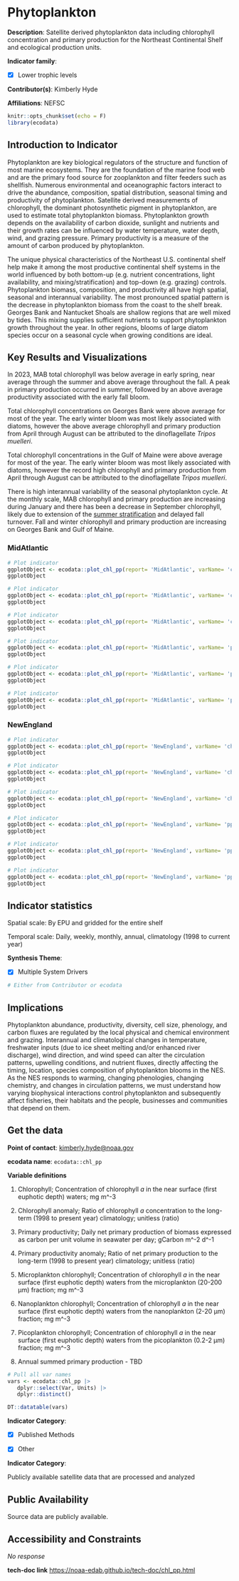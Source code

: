 # Phytoplankton {#chl_pp}

**Description**: Satellite derived phytoplankton data including chlorophyll concentration and primary production for the Northeast Continental Shelf and ecological production units.

**Indicator family**: 

- [X] Lower trophic levels


**Contributor(s)**: Kimberly Hyde

**Affiliations**: NEFSC

```{r echo=FALSE}
knitr::opts_chunk$set(echo = F)
library(ecodata)
```
## Introduction to Indicator
Phytoplankton are key biological regulators of the structure and function of most marine ecosystems. They are the foundation of the marine food web and are the primary food source for zooplankton and filter feeders such as shellfish. Numerous environmental and oceanographic factors interact to drive the abundance, composition, spatial distribution, seasonal timing and productivity of phytoplankton. Satellite derived measurements of chlorophyll, the dominant photosynthetic pigment in phytoplankton, are used to estimate total phytoplankton biomass. Phytoplankton growth depends on the availability of carbon dioxide, sunlight and nutrients and their growth rates can be influenced by water temperature, water depth, wind, and grazing pressure.  Primary productivity is a measure of the amount of carbon produced by phytoplankton. 

The unique physical characteristics of the Northeast U.S. continental shelf help make it among the most productive continental shelf systems in the world influenced by both bottom-up (e.g. nutrient concentrations, light availability, and mixing/stratification) and top-down (e.g. grazing) controls. Phytoplankton biomass, composition, and productivity all have high spatial, seasonal and interannual variability. The most pronounced spatial pattern is the decrease in phytoplankton biomass from the coast to the shelf break. Georges Bank and Nantucket Shoals are shallow regions that are well mixed by tides. This mixing supplies sufficient nutrients to support phytoplankton growth throughout the year. In other regions, blooms of large diatom species occur on a seasonal cycle when growing conditions are ideal.

## Key Results and Visualizations
In 2023, MAB total chlorophyll was below average in early spring, near average through the summer and above average throughout the fall. A peak in primary production occurred in summer, followed by an above average productivity associated with the early fall bloom.

Total chlorophyll concentrations on Georges Bank were above average for most of the year. The early winter bloom was most likely associated with diatoms, however the above average chlorophyll and primary production from April through August can be attributed to the dinoflagellate _Tripos muelleri_. 

Total chlorophyll concentrations in the Gulf of Maine were above average for most of the year. The early winter bloom was most likely associated with diatoms, however the record high chlorophyll and primary production from April through August can be attributed to the dinoflagellate _Tripos muelleri_. 

There is high interannual variability of the seasonal phytoplankton cycle.  At the monthly scale, MAB chlorophyll and primary production are increasing during January and there has been a decrease in September chlorophyll, likely due to extension of the [summer stratification](https://noaa-edab.github.io/catalog/transition-dates.html) and delayed fall turnover. Fall and winter chlorophyll and primary production are increasing on Georges Bank and Gulf of Maine.

### MidAtlantic

```{r plot_chl_ppMidAtlanticchlweekly}
# Plot indicator
ggplotObject <- ecodata::plot_chl_pp(report= 'MidAtlantic', varName= 'chl' ,plottype= 'weekly')
ggplotObject
```

```{r plot_chl_ppMidAtlanticchlmonthly}
# Plot indicator
ggplotObject <- ecodata::plot_chl_pp(report= 'MidAtlantic', varName= 'chl' ,plottype= 'monthly')
ggplotObject
```

```{r plot_chl_ppMidAtlanticchlanomaly}
# Plot indicator
ggplotObject <- ecodata::plot_chl_pp(report= 'MidAtlantic', varName= 'chl' ,plottype= 'anomaly')
ggplotObject
```

```{r plot_chl_ppMidAtlanticppweekly}
# Plot indicator
ggplotObject <- ecodata::plot_chl_pp(report= 'MidAtlantic', varName= 'pp' ,plottype= 'weekly')
ggplotObject
```

```{r plot_chl_ppMidAtlanticppmonthly}
# Plot indicator
ggplotObject <- ecodata::plot_chl_pp(report= 'MidAtlantic', varName= 'pp' ,plottype= 'monthly')
ggplotObject
```

```{r plot_chl_ppMidAtlanticppanomaly}
# Plot indicator
ggplotObject <- ecodata::plot_chl_pp(report= 'MidAtlantic', varName= 'pp' ,plottype= 'anomaly')
ggplotObject
```

### NewEngland

```{r plot_chl_ppNewEnglandchlweekly}
# Plot indicator
ggplotObject <- ecodata::plot_chl_pp(report= 'NewEngland', varName= 'chl' ,plottype= 'weekly')
ggplotObject
```

```{r plot_chl_ppNewEnglandchlmonthly}
# Plot indicator
ggplotObject <- ecodata::plot_chl_pp(report= 'NewEngland', varName= 'chl' ,plottype= 'monthly')
ggplotObject
```

```{r plot_chl_ppNewEnglandchlanomaly}
# Plot indicator
ggplotObject <- ecodata::plot_chl_pp(report= 'NewEngland', varName= 'chl' ,plottype= 'anomaly')
ggplotObject
```

```{r plot_chl_ppNewEnglandppweekly}
# Plot indicator
ggplotObject <- ecodata::plot_chl_pp(report= 'NewEngland', varName= 'pp' ,plottype= 'weekly')
ggplotObject
```

```{r plot_chl_ppNewEnglandppmonthly}
# Plot indicator
ggplotObject <- ecodata::plot_chl_pp(report= 'NewEngland', varName= 'pp' ,plottype= 'monthly')
ggplotObject
```

```{r plot_chl_ppNewEnglandppanomaly}
# Plot indicator
ggplotObject <- ecodata::plot_chl_pp(report= 'NewEngland', varName= 'pp' ,plottype= 'anomaly')
ggplotObject
```


## Indicator statistics 
Spatial scale: By EPU and gridded for the entire shelf

Temporal scale: Daily, weekly, monthly, annual, climatology (1998 to current year)

**Synthesis Theme**:

- [X] Multiple System Drivers


```{r autostats_chl_pp}
# Either from Contributor or ecodata
```

## Implications
Phytoplankton abundance, productivity, diversity, cell size, phenology, and carbon fluxes are regulated by the local physical and chemical environment and grazing. Interannual and climatological changes in temperature, freshwater inputs (due to ice sheet melting and/or enhanced river discharge), wind direction, and wind speed can alter the circulation patterns, upwelling conditions, and nutrient fluxes, directly affecting the timing, location, species composition of phytoplankton blooms in the NES. As the NES responds to warming, changing phenologies, changing chemistry, and changes in circulation patterns, we must understand how varying biophysical interactions control phytoplankton and subsequently affect fisheries, their habitats and the people, businesses and communities that depend on them.

## Get the data

**Point of contact**: [kimberly.hyde@noaa.gov](mailto:kimberly.hyde@noaa.gov){.email}

**ecodata name**: `ecodata::chl_pp`

**Variable definitions**

1) Chlorophyll; Concentration of chlorophyll _a_ in the near surface (first euphotic depth) waters; mg m^-3 
2) Chlorophyll anomaly; Ratio of chlorophyll _a_ concentration to the long-term (1998 to present year) climatology; unitless (ratio) 
3) Primary productivity; Daily net primary production of biomass expressed as carbon per unit volume in seawater per day; gCarbon m^-2 d^-1 
4) Primary productivity anomaly;  Ratio of net primary production to the long-term (1998 to present year) climatology; unitless (ratio) 
5) Microplankton chlorophyll; Concentration of chlorophyll _a_ in the near surface (first euphotic depth) waters from the microplankton (20-200 µm) fraction; mg m^-3 
6) Nanoplankton chlorophyll; Concentration of chlorophyll _a_ in the near surface (first euphotic depth) waters from the nanoplankton (2-20 µm) fraction; mg m^-3 
7) Picoplankton chlorophyll; Concentration of chlorophyll _a_ in the near surface (first euphotic depth) waters from the picoplankton (0.2-2 µm) fraction; mg m^-3 
8) Annual summed primary production - TBD

```{r vars_chl_pp}
# Pull all var names
vars <- ecodata::chl_pp |>
   dplyr::select(Var, Units) |>
   dplyr::distinct()

DT::datatable(vars)
```
**Indicator Category**:

- [X] Published Methods
- [X] Other


**Indicator Category**:

Publicly available satellite data that are processed and analyzed

## Public Availability

Source data are publicly available.

## Accessibility and Constraints

_No response_

**tech-doc link**
<https://noaa-edab.github.io/tech-doc/chl_pp.html>

